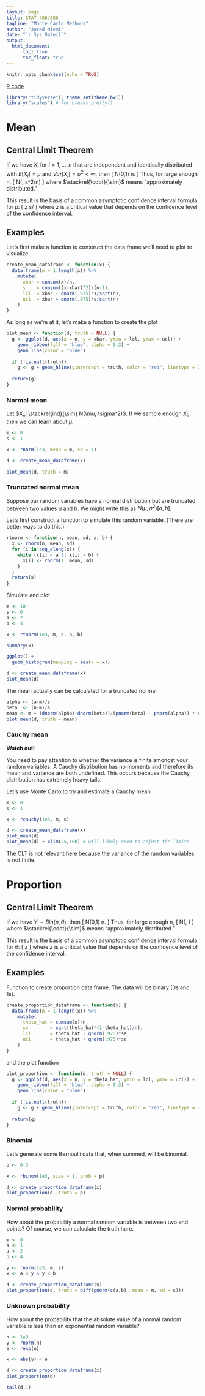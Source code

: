 ```yaml
---
layout: page
title: STAT 486/586
tagline: "Monte Carlo Methods"
author: "Jarad Niemi"
date: "`r Sys.Date()`"
output: 
  html_document:
      toc: true
      toc_float: true
---
```


```r
knitr::opts_chunk$set(echo = TRUE)
```

[R code](13-monte_carlo.R)

```r
library("tidyverse"); theme_set(theme_bw())
library("scales") # for breaks_pretty()
```

# Mean

## Central Limit Theorem

If we have $X_i$ for $i=1,\ldots,n$ that are independent and identically 
distributed with $E[X_i] = \mu$ and $Var[X_i] = \sigma^2 < \infty$, 
then 
\[
\frac{\overline{X}-\mu}{s/\sqrt{n}} \stackrel{d}{\to} N(0,1) \quad \mbox{as } n\to \infty.
\]
Thus, for large enough n, 
\[ 
\overline{X} \stackrel{\cdot}{\sim} N(\mu, s^2/n)
\]
where $\stackrel{\cdot}{\sim}$ means "approximately distributed."

This result is the basis of a common asymptotic confidence interval formula
for $\mu$:
\[ 
\overline{x} \pm z s/\sqrt{n}
\]
where $z$ is a critical value that depends on the confidence level of the 
confidence interval. 


## Examples

Let's first make a function to construct the data.frame we'll need to plot
to visualize 
```r
create_mean_dataframe <- function(x) {
  data.frame(n = 1:length(x)) %>%
    mutate(
      xbar = cumsum(x)/n,
      s    = cumsum((x-xbar)^2)/(n-1),
      lcl  = xbar - qnorm(.975)*s/sqrt(n),
      ucl  = xbar + qnorm(.975)*s/sqrt(n)
    )
}
```

As long as we're at it, let's make a function to create the plot

```r
plot_mean <- function(d, truth = NULL) {
  g <- ggplot(d, aes(x = n, y = xbar, ymin = lcl, ymax = ucl)) + 
    geom_ribbon(fill = "blue", alpha = 0.3) + 
    geom_line(color = "blue")
  
  if (!is.null(truth))
    g <- g + geom_hline(yintercept = truth, color = "red", linetype = 2)
  
  return(g)
}
```

### Normal mean

Let $X_i \stackrel{ind}{\sim} N(\mu, \sigma^2)$. 
If we sample enough $X_i$, then we can learn about $\mu$. 




```r
m <- 0
s <- 1

x <- rnorm(1e3, mean = m, sd = 1)

d <- create_mean_dataframe(x)

plot_mean(d, truth = m)
```





### Truncated normal mean

Suppose our random variables have a normal distribution but are truncated 
between two values $a$ and $b$. 
We might write this as $N(\mu,\sigma^2)[a,b]$.

Let's first construct a function to simulate this random variable.
(There are better ways to do this.)

```r
rtnorm <- function(n, mean, sd, a, b) {
  x <- rnorm(n, mean, sd)
  for (i in seq_along(x)) {
    while (x[i] < a || x[i] > b) {
      x[i] <- rnorm(1, mean, sd)
    }
  }
  return(x)
}
```

Simulate and plot

```r
m <- 10
s <- 6
a <- 2
b <- 4

x <- rtnorm(1e3, m, s, a, b)

summary(x)

ggplot() +
  geom_histogram(mapping = aes(x = x))
```

```r
d <- create_mean_dataframe(x)
plot_mean(d)
```

The mean actually can be calculated for a truncated normal

```r
alpha <- (a-m)/s
beta  <- (b-m)/s
mean <- m + (dnorm(alpha)-dnorm(beta))/(pnorm(beta) - pnorm(alpha)) * s
plot_mean(d, truth = mean)
```


### Cauchy mean

**Watch out!**

You need to pay attention to whether the variance is finite amongst 
your random variables. 
A Cauchy distribution has no moments and therefore its mean and variance
are both undefined. 
This occurs because the Cauchy distribution has extremely heavy tails. 

Let's use Monte Carlo to try and estimate a Cauchy mean

```r
m <- 0
s <- 1

x <- rcauchy(1e3, m, s)

d <- create_mean_dataframe(x)
plot_mean(d)
plot_mean(d) + xlim(25,100) # will likely need to adjust the limits
```

The CLT is not relevant here because the variance of the random variables is
not finite. 


# Proportion

## Central Limit Theorem

If we have $Y \sim Bin(n,\theta)$, 
then 
\[
\frac{\hat\theta-\theta}{\sqrt{\frac{\hat\theta(1-\hat\theta)}{n}}} \stackrel{d}{\to} N(0,1) \quad \mbox{as } n\to \infty.
\]
Thus, for large enough n, 
\[ 
\hat\theta \stackrel{\cdot}{\sim} N\left(\theta, \frac{\hat\theta(1-\hat\theta)}{n}\right)
\]
where $\stackrel{\cdot}{\sim}$ means "approximately distributed."

This result is the basis of a common asymptotic confidence interval formula
for $\theta$:
\[ 
\hat\theta \pm z \sqrt{\frac{\hat\theta(1-\hat\theta)}{n}}
\]
where $z$ is a critical value that depends on the confidence level of the 
confidence interval. 


## Examples

Function to create proportion data frame. 
The data will be binary (0s and 1s).

```r
create_proportion_dataframe <- function(x) {
  data.frame(n = 1:length(x)) %>%
    mutate(
      theta_hat = cumsum(x)/n,
      se        = sqrt(theta_hat*(1-theta_hat)/n),
      lcl       = theta_hat - qnorm(.975)*se,
      ucl       = theta_hat + qnorm(.975)*se
    )
}
```

and the plot function

```r
plot_proportion <- function(d, truth = NULL) {
  g <- ggplot(d, aes(x = n, y = theta_hat, ymin = lcl, ymax = ucl)) + 
    geom_ribbon(fill = "blue", alpha = 0.3) + 
    geom_line(color = "blue")
  
  if (!is.null(truth))
    g <- g + geom_hline(yintercept = truth, color = "red", linetype = 2)
  
  return(g)
}
```

### Binomial

Let's generate some Bernoulli data that, when summed, will be binomial.

```r
p <- 0.3

x <- rbinom(1e3, size = 1, prob = p)

d <- create_proportion_dataframe(x)
plot_proportion(d, truth = p)
```


### Normal probability

How about the probability a normal random variable is between two end points?
Of course, we can calculate the truth here. 


```r
m <- 0
s <- 1
a <- 2
b <- 4

y <- rnorm(1e3, m, s)
x <- a < y & y < b

d <- create_proportion_dataframe(x)
plot_proportion(d, truth = diff(pnorm(c(a,b), mean = m, sd = s)))
```

### Unknown probability

How about the probability that the absolute value of a normal random variable
is less than an exponential random variable?

```r
n <- 1e3
y <- rnorm(n)
e <- rexp(n)

x <- abs(y) < e

d <- create_proportion_dataframe(x)
plot_proportion(d)

tail(d,1)
```


